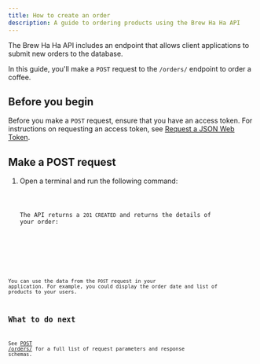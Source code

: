```yaml
---
title: How to create an order
description: A guide to ordering products using the Brew Ha Ha API
---
```




The Brew Ha Ha API includes an endpoint that allows client applications to submit new orders to the database. 

In this guide, you'll make a `POST` request to the `/orders/` endpoint to order a coffee. 

## Before you begin 

Before you make a `POST` request, ensure that you have an access token. For instructions on requesting an access token, see [Request a JSON Web Token](./api#request-a-json-web-token).

## Make a POST request

<Steps>

1. Open a terminal and run the following command:

    <Code code={post_order} lang="shellscript" title="post_order.sh" />

    The API returns a `201 CREATED` and returns the details of your order:

    <Code code={post_order_response} lang="shellscript" title="post_order_response.sh" />

</Steps>

You can use the data from the `POST` request in your application. For example, you could display the order date and list of products to your users. 

## What to do next

See [POST /orders/](/api-docs#tag/orders/operation/create_order) for a full list of request parameters and response schemas.